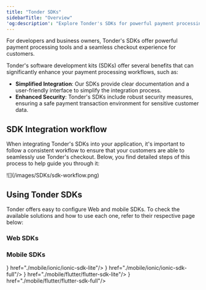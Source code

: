 ```yaml
---
title: "Tonder SDKs"
sidebarTitle: "Overview"
'og:description': "Explore Tonder's SDKs for powerful payment processing tools and a seamless checkout experience. Simplify integration and enhance security with our comprehensive solutions."
---
```


For developers and business owners, Tonder's SDKs offer powerful payment processing tools and a seamless checkout experience for customers.

Tonder's software development kits (SDKs) offer several benefits that can significantly enhance your payment processing workflows, such as:

- **Simplified Integration**: Our SDKs provide clear documentation and a user-friendly interface to simplify the integration process.
- **Enhanced Security**: Tonder's SDKs include robust security measures, ensuring a safe payment transaction environment for sensitive customer data.

## SDK Integration workflow

When integrating Tonder's SDKs into your application, it's important to follow a consistent workflow to ensure that your customers are able to seamlessly use Tonder's checkout. Below, you find detailed steps of this process to help guide you through it:

<Frame>![](/images/SDKs/sdk-workflow.png) </Frame>

## Using Tonder SDKs

Tonder offers easy to configure Web and mobile SDKs. To check the available solutions and how to use each one, refer to their respective page below:

### Web SDKs

<CardGroup cols={1}>
  <Card title="JS SDK" icon="js" href="./web/js-sdk"/>
</CardGroup>
  
### Mobile SDKs

<CardGroup cols={2}>
  <Card title="Ionic SDK Lite" icon={<svg xmlns="http://www.w3.org/2000/svg" width="30" height="30" viewBox="0 0 100 100" fill="none">
<rect width="100" height="100" rx="24" fill="#176BFF"/>
<path d="M49.9997 31.3323C46.3042 31.3323 42.6918 32.4281 39.6191 34.4812C36.5465 36.5343 34.1516 39.4524 32.7374 42.8665C31.3232 46.2807 30.9532 50.0375 31.6742 53.662C32.3951 57.2864 34.1746 60.6157 36.7877 63.2288C39.4008 65.8418 42.7301 67.6214 46.3545 68.3423C49.9789 69.0632 53.7358 68.6932 57.1499 67.279C60.5641 65.8649 63.4822 63.47 65.5353 60.3974C67.5884 57.3247 68.6842 53.7123 68.6842 50.0168C68.6783 45.0632 66.7079 40.3141 63.2051 36.8114C59.7024 33.3086 54.9533 31.3382 49.9997 31.3323Z" fill="white"/>
<path d="M76.8273 32.9887C81.5279 32.9887 85.3385 29.1781 85.3385 24.4775C85.3385 19.7769 81.5279 15.9663 76.8273 15.9663C72.1267 15.9663 68.3161 19.7769 68.3161 24.4775C68.3161 29.1781 72.1267 32.9887 76.8273 32.9887Z" fill="white"/>
<path d="M87.3074 33.0334L86.9504 32.2526L86.3927 32.8996C84.9973 34.4829 83.2329 35.6975 81.2558 36.4357L80.6981 36.6365L80.9212 37.1942C83.927 44.4229 84.3075 52.4757 81.9965 59.9555C79.6856 67.4353 74.8292 73.8702 68.2698 78.1436C61.7104 82.417 53.8619 84.2594 46.0861 83.351C38.3103 82.4426 31.0979 78.8408 25.7001 73.1705C20.3023 67.5002 17.0599 60.1193 16.5353 52.3082C16.0107 44.4971 18.2371 36.7488 22.8281 30.4077C27.4192 24.0665 34.0853 19.5327 41.6698 17.5927C49.2542 15.6527 57.2786 16.429 64.3505 19.787L64.8748 20.0379L65.1035 19.4802C65.937 17.5415 67.2358 15.8384 68.885 14.5218L69.5543 13.9641L68.7902 13.5681C62.9852 10.551 56.5363 8.98374 49.9941 9.00013C41.1365 9.0014 32.5176 11.8711 25.4272 17.1798C18.3367 22.4884 13.1561 29.9505 10.6607 38.4493C8.16531 46.9481 8.48929 56.0265 11.5842 64.3257C14.679 72.625 20.3784 79.6988 27.8292 84.4886C35.28 89.2783 44.0816 91.5263 52.9167 90.8962C61.7518 90.2661 70.1453 86.7917 76.8409 80.993C83.5366 75.1944 88.1743 67.3833 90.06 58.7288C91.9458 50.0743 90.9781 41.0419 87.3018 32.9832L87.3074 33.0334Z" fill="white"/>
</svg>} href="./mobile/ionic/ionic-sdk-lite"/>
  <Card title="Ionic SDK Full" icon={<svg xmlns="http://www.w3.org/2000/svg" width="30" height="30" viewBox="0 0 100 100" fill="none">
<rect width="100" height="100" rx="24" fill="#176BFF"/>
<path d="M49.9997 31.3323C46.3042 31.3323 42.6918 32.4281 39.6191 34.4812C36.5465 36.5343 34.1516 39.4524 32.7374 42.8665C31.3232 46.2807 30.9532 50.0375 31.6742 53.662C32.3951 57.2864 34.1746 60.6157 36.7877 63.2288C39.4008 65.8418 42.7301 67.6214 46.3545 68.3423C49.9789 69.0632 53.7358 68.6932 57.1499 67.279C60.5641 65.8649 63.4822 63.47 65.5353 60.3974C67.5884 57.3247 68.6842 53.7123 68.6842 50.0168C68.6783 45.0632 66.7079 40.3141 63.2051 36.8114C59.7024 33.3086 54.9533 31.3382 49.9997 31.3323Z" fill="white"/>
<path d="M76.8273 32.9887C81.5279 32.9887 85.3385 29.1781 85.3385 24.4775C85.3385 19.7769 81.5279 15.9663 76.8273 15.9663C72.1267 15.9663 68.3161 19.7769 68.3161 24.4775C68.3161 29.1781 72.1267 32.9887 76.8273 32.9887Z" fill="white"/>
<path d="M87.3074 33.0334L86.9504 32.2526L86.3927 32.8996C84.9973 34.4829 83.2329 35.6975 81.2558 36.4357L80.6981 36.6365L80.9212 37.1942C83.927 44.4229 84.3075 52.4757 81.9965 59.9555C79.6856 67.4353 74.8292 73.8702 68.2698 78.1436C61.7104 82.417 53.8619 84.2594 46.0861 83.351C38.3103 82.4426 31.0979 78.8408 25.7001 73.1705C20.3023 67.5002 17.0599 60.1193 16.5353 52.3082C16.0107 44.4971 18.2371 36.7488 22.8281 30.4077C27.4192 24.0665 34.0853 19.5327 41.6698 17.5927C49.2542 15.6527 57.2786 16.429 64.3505 19.787L64.8748 20.0379L65.1035 19.4802C65.937 17.5415 67.2358 15.8384 68.885 14.5218L69.5543 13.9641L68.7902 13.5681C62.9852 10.551 56.5363 8.98374 49.9941 9.00013C41.1365 9.0014 32.5176 11.8711 25.4272 17.1798C18.3367 22.4884 13.1561 29.9505 10.6607 38.4493C8.16531 46.9481 8.48929 56.0265 11.5842 64.3257C14.679 72.625 20.3784 79.6988 27.8292 84.4886C35.28 89.2783 44.0816 91.5263 52.9167 90.8962C61.7518 90.2661 70.1453 86.7917 76.8409 80.993C83.5366 75.1944 88.1743 67.3833 90.06 58.7288C91.9458 50.0743 90.9781 41.0419 87.3018 32.9832L87.3074 33.0334Z" fill="white"/>
</svg>} href="./mobile/ionic/ionic-sdk-full"/>
</CardGroup>

<CardGroup cols={2}>
  <Card title="Flutter SDK Lite" icon={<svg xmlns="http://www.w3.org/2000/svg" width="30" height="30" viewBox="0 0 100 100" fill="none">
<rect width="100" height="100" rx="24" fill="white"/>
<g clip-path="url(#clip0_400_201)">
<path fill-rule="evenodd" clip-rule="evenodd" d="M53.9398 91.9335L31.5159 69.6568L43.9092 57.0471L78.8648 91.9335H53.9398Z" fill="#02539A"/>
<path fill-rule="evenodd" clip-rule="evenodd" d="M31.239 69.674L53.4638 47.4492H78.4494L43.8746 82.024L31.239 69.674Z" fill="#45D1FD" fill-opacity="0.85"/>
<path fill-rule="evenodd" clip-rule="evenodd" d="M12 50.288L24.6183 62.8976L78.4494 9.06653H53.334L12 50.288Z" fill="#45D1FD"/>
</g>
<defs>
<clipPath id="clip0_400_201">
<rect width="66.8648" height="83" fill="white" transform="translate(12 9)"/>
</clipPath>
</defs>
</svg>} href="./mobile/flutter/flutter-sdk-lite"/>
  <Card title="Flutter SDK Full" icon={<svg xmlns="http://www.w3.org/2000/svg" width="30" height="30" viewBox="0 0 100 100" fill="none">
<rect width="100" height="100" rx="24" fill="white"/>
<g clip-path="url(#clip0_400_201)">
<path fill-rule="evenodd" clip-rule="evenodd" d="M53.9398 91.9335L31.5159 69.6568L43.9092 57.0471L78.8648 91.9335H53.9398Z" fill="#02539A"/>
<path fill-rule="evenodd" clip-rule="evenodd" d="M31.239 69.674L53.4638 47.4492H78.4494L43.8746 82.024L31.239 69.674Z" fill="#45D1FD" fill-opacity="0.85"/>
<path fill-rule="evenodd" clip-rule="evenodd" d="M12 50.288L24.6183 62.8976L78.4494 9.06653H53.334L12 50.288Z" fill="#45D1FD"/>
</g>
<defs>
<clipPath id="clip0_400_201">
<rect width="66.8648" height="83" fill="white" transform="translate(12 9)"/>
</clipPath>
</defs>
</svg>} href="./mobile/flutter/flutter-sdk-full"/>
</CardGroup>
